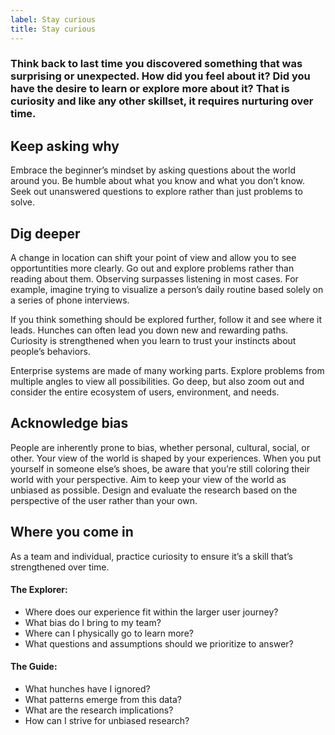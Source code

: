 ```yaml
---
label: Stay curious
title: Stay curious
---
```


### Think back to last time you discovered something that was surprising or unexpected. How did you feel about it? Did you have the desire to learn or explore more about it? That is curiosity and like any other skillset, it requires nurturing over time.

## Keep asking why

Embrace the beginner’s mindset by asking questions about the world around you. Be humble about what you know and what you don’t know. Seek out unanswered questions to explore rather than just problems to solve.

## Dig deeper

A change in location can shift your point of view and allow you to see opportuntities more clearly. Go out and explore problems rather than reading about them. Observing surpasses listening in most cases. For example, imagine trying to visualize a person’s daily routine based solely on a series of phone interviews.

If you think something should be explored further, follow it and see where it leads. Hunches can often lead you down new and rewarding paths. Curiosity is strengthened when you learn to trust your instincts about people’s behaviors.

Enterprise systems are made of many working parts. Explore problems from multiple angles to view all possibilities. Go deep, but also zoom out and consider the entire ecosystem of users, environment, and needs.

## Acknowledge bias

People are inherently prone to bias, whether personal, cultural, social, or other. Your view of the world is shaped by your experiences. When you put yourself in someone else’s shoes, be aware that you’re still coloring their world with your perspective. Aim to keep your view of the world as unbiased as possible. Design and evaluate the research based on the perspective of the user rather than your own.

## Where you come in

As a team and individual, practice curiosity to ensure it’s a skill that’s strengthened over time.

#### The Explorer:

- Where does our experience fit within the larger user journey?
- What bias do I bring to my team?
- Where can I physically go to learn more?
- What questions and assumptions should we prioritize to answer?

#### The Guide:

- What hunches have I ignored?
- What patterns emerge from this data?
- What are the research implications?
- How can I strive for unbiased research?
